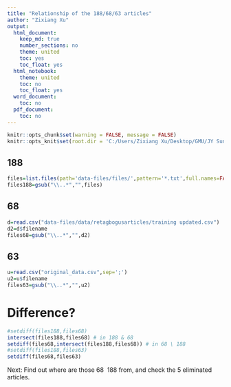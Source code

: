 ---
title: "Relationship of the 188/68/63 articles"
author: "Zixiang Xu"
output:
  html_document:
    keep_md: true
    number_sections: no
    theme: united
    toc: yes
    toc_float: yes
  html_notebook:
    theme: united
    toc: no
    toc_float: yes
  word_document:
    toc: no
  pdf_document:
    toc: no
---

```{=html}
<style type="text/css">
    #header {
        text-align: center;
    }
</style>
```
```{r setup, include=FALSE}
knitr::opts_chunk$set(warning = FALSE, message = FALSE)
knitr::opts_knit$set(root.dir = 'C:/Users/Zixiang Xu/Desktop/GMU/JY Sun')
```

## 188
```{r}
files=list.files(path='data-files/files/',pattern='*.txt',full.names=FALSE)
files188=gsub("\\..*","",files)
```

## 68
```{r}
d=read.csv("data-files/data/retagbogusarticles/training updated.csv")
d2=d$filename
files68=gsub("\\..*","",d2)
```

## 63
```{r}
u=read.csv("original_data.csv",sep=';')
u2=u$filename
files63=gsub("\\..*","",u2)
```

# Difference?
```{r}
#setdiff(files188,files68)
intersect(files188,files68) # in 188 & 68
setdiff(files68,intersect(files188,files68)) # in 68 \ 188
#setdiff(files188,files63)
setdiff(files68,files63)
```

Next: Find out where are those 68 \ 188 from, and check the 5 eliminated articles.
